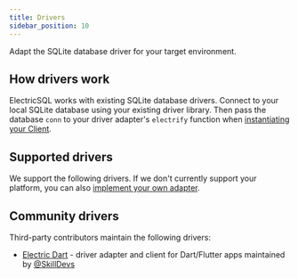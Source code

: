 ```yaml
---
title: Drivers
sidebar_position: 10
---
```



Adapt the SQLite database driver for your target environment.

## How drivers work

ElectricSQL works with existing SQLite database drivers. Connect to your local SQLite database using your existing driver library. Then pass the database `conn` to your driver adapter's `electrify` function when [instantiating your Client](../../usage/data-access/client.mdx#instantiating-the-client).

## Supported drivers

We support the following drivers. If we don't currently support your platform, you can also [implement your own adapter](./drivers/other/generic).

<DocCardList />

## Community drivers

Third-party contributors maintain the following drivers:

- [Electric Dart](https://github.com/SkillDevs/electric_dart) - driver adapter and client for Dart/Flutter apps maintained by [@SkillDevs](https://github.com/SkillDevs)
